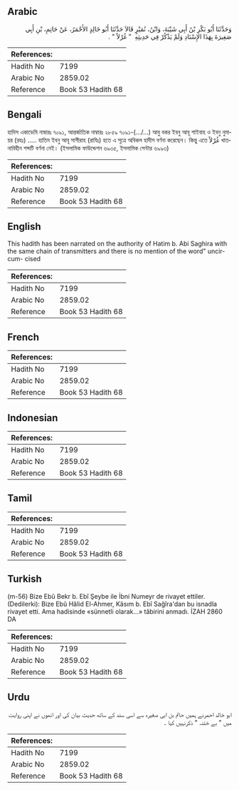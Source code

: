 ## Arabic


<div dir="rtl" lang="ar" style={{fontSize:'larger',backgroundColor:'#f8f9fa',padding:20}}>
وَحَدَّثَنَا أَبُو بَكْرِ بْنُ أَبِي شَيْبَةَ، وَابْنُ، نُمَيْرٍ قَالاَ حَدَّثَنَا أَبُو خَالِدٍ الأَحْمَرُ، عَنْ حَاتِمِ، بْنِ أَبِي صَغِيرَةَ بِهَذَا الإِسْنَادِ وَلَمْ يَذْكُرْ فِي حَدِيثِهِ ‏ "‏ غُرْلاً ‏"‏ ‏.‏
</div>
<div style={{backgroundColor:'#f8f9fa',padding:20, marginBottom: 10}}><table> <thead> <tr> <th>References:</th> <th></th> </tr> </thead> <tbody><tr><td>Hadith No</td><td>7199</td></tr><tr><td>Arabic No</td><td>2859.02</td></tr><tr><td>Reference</td><td>Book 53 Hadith 68</td></tr></tbody></table></div>

## Bengali


<div dir="ltr" lang="bn" style={{fontSize:'larger',backgroundColor:'#f8f9fa',padding:20}}>
হাদিস একাডেমি নাম্বারঃ ৭০৯১, আন্তর্জাতিক নাম্বারঃ ২৮৫৯ ৭০৯১-(…/...) আবু বকর ইবনু আবূ শাইবাহ ও ইবনু নুমায়র (রহঃ) ..... হাতিম ইবনু আবূ সাগীরাহ (রাযিঃ) হতে এ সূত্রে অবিকল হাদীস বর্ণনা করেছেন। কিন্তু এতে غُرْلاً খাতনাবিহীন শব্দটি বর্ণনা নেই। (ইসলামিক ফাউন্ডেশন ৬৯৩৫, ইসলামিক সেন্টার ৬৯৯৩)
</div>
<div style={{backgroundColor:'#f8f9fa',padding:20, marginBottom: 10}}><table> <thead> <tr> <th>References:</th> <th></th> </tr> </thead> <tbody><tr><td>Hadith No</td><td>7199</td></tr><tr><td>Arabic No</td><td>2859.02</td></tr><tr><td>Reference</td><td>Book 53 Hadith 68</td></tr></tbody></table></div>

## English


<div dir="ltr" lang="en" style={{fontSize:'larger',backgroundColor:'#f8f9fa',padding:20}}>
This hadith has been narrated on the authority of Hatim b. Abi Saghira with the same chain of transmitters and there is no mention of the word" uncircum- cised
</div>
<div style={{backgroundColor:'#f8f9fa',padding:20, marginBottom: 10}}><table> <thead> <tr> <th>References:</th> <th></th> </tr> </thead> <tbody><tr><td>Hadith No</td><td>7199</td></tr><tr><td>Arabic No</td><td>2859.02</td></tr><tr><td>Reference</td><td>Book 53 Hadith 68</td></tr></tbody></table></div>

## French


<div dir="ltr" lang="fr" style={{fontSize:'larger',backgroundColor:'#f8f9fa',padding:20}}>

</div>
<div style={{backgroundColor:'#f8f9fa',padding:20, marginBottom: 10}}><table> <thead> <tr> <th>References:</th> <th></th> </tr> </thead> <tbody><tr><td>Hadith No</td><td>7199</td></tr><tr><td>Arabic No</td><td>2859.02</td></tr><tr><td>Reference</td><td>Book 53 Hadith 68</td></tr></tbody></table></div>

## Indonesian


<div dir="ltr" lang="id" style={{fontSize:'larger',backgroundColor:'#f8f9fa',padding:20}}>

</div>
<div style={{backgroundColor:'#f8f9fa',padding:20, marginBottom: 10}}><table> <thead> <tr> <th>References:</th> <th></th> </tr> </thead> <tbody><tr><td>Hadith No</td><td>7199</td></tr><tr><td>Arabic No</td><td>2859.02</td></tr><tr><td>Reference</td><td>Book 53 Hadith 68</td></tr></tbody></table></div>

## Tamil


<div dir="ltr" lang="ta" style={{fontSize:'larger',backgroundColor:'#f8f9fa',padding:20}}>

</div>
<div style={{backgroundColor:'#f8f9fa',padding:20, marginBottom: 10}}><table> <thead> <tr> <th>References:</th> <th></th> </tr> </thead> <tbody><tr><td>Hadith No</td><td>7199</td></tr><tr><td>Arabic No</td><td>2859.02</td></tr><tr><td>Reference</td><td>Book 53 Hadith 68</td></tr></tbody></table></div>

## Turkish


<div dir="ltr" lang="tr" style={{fontSize:'larger',backgroundColor:'#f8f9fa',padding:20}}>
(m-56) Bize Ebû Bekr b. Ebî Şeybe ile İbni Numeyr de rivayet ettiler. (Dedilerki): Bize Ebû Hâlid El-Ahmer, Kâsım b. Ebî Sağîra'dan bu isnadla rivayet etti. Ama hadisinde «sünnetli olarak...» tâbirini anmadı. İZAH 2860 DA
</div>
<div style={{backgroundColor:'#f8f9fa',padding:20, marginBottom: 10}}><table> <thead> <tr> <th>References:</th> <th></th> </tr> </thead> <tbody><tr><td>Hadith No</td><td>7199</td></tr><tr><td>Arabic No</td><td>2859.02</td></tr><tr><td>Reference</td><td>Book 53 Hadith 68</td></tr></tbody></table></div>

## Urdu


<div dir="rtl" lang="ur" style={{fontSize:'larger',backgroundColor:'#f8f9fa',padding:20}}>
ابو خالد احمرنے ہمیں حاتم بن ابی صغیرہ سے اسی سند کے ساتھ حدیث بیان کی اور انھوں نے اپنی روایت میں " بے ختنہ " ذکرنہیں کیا ۔
</div>
<div style={{backgroundColor:'#f8f9fa',padding:20, marginBottom: 10}}><table> <thead> <tr> <th>References:</th> <th></th> </tr> </thead> <tbody><tr><td>Hadith No</td><td>7199</td></tr><tr><td>Arabic No</td><td>2859.02</td></tr><tr><td>Reference</td><td>Book 53 Hadith 68</td></tr></tbody></table></div>